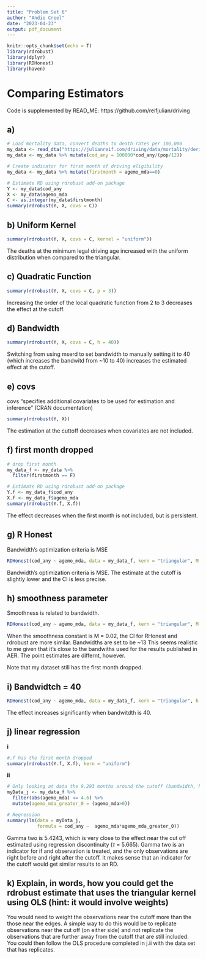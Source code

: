 ```yaml
---
title: "Problem Set 6"
author: "Andie Creel"
date: "2023-04-23"
output: pdf_document
---
```


```r
knitr::opts_chunk$set(echo = T)
library(rdrobust) 
library(dplyr)
library(RDHonest)
library(haven)
```

# Comparing Estimators 

Code is supplemented by READ_ME: https://github.com/reifjulian/driving

## a) 

```r
# Load mortality data, convert deaths to death rates per 100,000
my_data <- read_dta("https://julianreif.com/driving/data/mortality/derived/all.dta")
my_data <- my_data %>% mutate(cod_any = 100000*cod_any/(pop/12))

# Create indicator for first month of driving eligibility
my_data <- my_data %>% mutate(firstmonth = agemo_mda==0)

# Estimate RD using rdrobust add-on package
Y <- my_data$cod_any
X <- my_data$agemo_mda
C <- as.integer(my_data$firstmonth)
summary(rdrobust(Y, X, covs = C))
```

## b) Uniform Kernel 
```r
summary(rdrobust(Y, X, covs = C, kernel = "uniform"))

```

The deaths at the minimum legal driving age increased with the uniform distribution when compared to the triangular. 

## c) Quadratic Function 

```r
summary(rdrobust(Y, X, covs = C, p = 3))

```
Increasing the order of the local quadratic function from 2 to 3 decreases the effect at the cutoff. 


## d) Bandwidth 

```r
summary(rdrobust(Y, X, covs = C, h = 40))

```

Switching from using mserd to set bandwidth to manually setting it to 40 (which increases the bandwitd from ~10 to 40) increases the estimated effect at the cutoff. 


## e) covs 

covs "specifies additional covariates to be used for estimation and inference" (CRAN documentation) 

```r
summary(rdrobust(Y, X))
```

The estimation at the cuttoff decreases when covariates are not included. 


## f) first month dropped 

```r

# drop first month 
my_data_f <- my_data %>% 
  filter(firstmonth == F)

# Estimate RD using rdrobust add-on package
Y.f <- my_data_f$cod_any
X.f <- my_data_f$agemo_mda
summary(rdrobust(Y.f, X.f))
```
The effect decreases when the first month is not included, but is persistent. 

## g) R Honest 

Bandwidth's optimization criteria is MSE 

```r
RDHonest(cod_any ~ agemo_mda, data = my_data_f, kern = "triangular", M = 0.1, opt.criterion = "MSE")

```
Bandwidth's optimization criteria is MSE. The estimate at the cutoff is slightly lower and the CI is less precise. 

## h) smoothness parameter 

Smoothness is related to bandwidth.

```r
RDHonest(cod_any ~ agemo_mda, data = my_data_f, kern = "triangular", M = .02)

```
When the smoothness constant is M = 0.02, the CI for RHonest and rdrobust are more similar. Bandwidths are set to be ~13 This seems realistic to me given that it's close to the bandwiths used for the results published in AER. The point estimates are differnt, however. 

Note that my dataset still has the first month dropped. 

## i) Bandwidtch = 40 


```r
RDHonest(cod_any ~ agemo_mda, data = my_data_f, kern = "triangular", h = 40)

```
The effect increases significantly when bandwitdth is 40. 


## j) linear regression 

**i**
```r
#.f has the first month dropped 
summary(rdrobust(Y.f, X.f), kern = "uniform")

```
**ii**

```r
# Only looking at data the 9.293 months around the cutoff (bandwidth, h)
myData_j <- my_data_f %>%
  filter(abs(agemo_mda) <= 4.6) %>%
  mutate(agemo_mda_greater_0 = (agemo_mda>0))

# Regression 
summary(lm(data = myData_j, 
           formula = cod_any ~  agemo_mda*agemo_mda_greater_0))
```
Gamma two is 5.4243, which is very close to the effect near the cut off estimated using regression discontinuity ($\tau$ = 5.665). Gamma two is an indicator for if and observation is treated, and the only observations are right before and right after the cutoff. It makes sense that an indicator for the cutoff would get similar results to an RD. 

## k) Explain, in words, how you could get the rdrobust estimate that uses the triangular kernel using OLS (hint: it would involve weights)

You would need to weight the observations near the cutoff more than the those near the edges. A simple way to do this would be to replicate observations near the cut off (on either side) and not replicate the observations that are further away from the cutoff that are still included. You could then follow the OLS procedure completed in j.ii with the data set that has replicates. 




